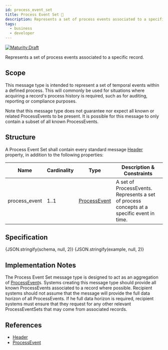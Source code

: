 ```yaml
---
id: process_event_set
title: Process Event Set 📝
description: Represents a set of process events associated to a specific record
tags:
  - business
  - developer
---
```




[![Maturity:Draft](https://img.shields.io/badge/Maturity-Draft-yellow)](../overview#maturity)

Represents a set of process events associated to a specific record.

## Scope

This message type is intended to represent a set of temporal events within a defined process. This will commonly be
used for situations where acquiring a record's process history is required, such as for auditing, reporting or
compliance purposes.

Note that this message type does not guarantee nor expect all known or related ProcessEvents to be present. It is
possible for this message to only contain a subset of all known ProcessEvents.

## Structure

A Process Event Set shall contain every standard message [Header](../data/header#structure) property, in addition to
the following properties:

| Name | Cardinality | Type | Description & Constraints |
| --- | --- | --- | --- |
| process_event | 1..1 | [ProcessEvent](../resource/process_event) | A set of ProcessEvents. Represents a set of process concepts at a specific event in time. |

## Specification

<Tabs queryString="tab">
  <TabItem value="schema" label="Schema" default>
    <JSONSchemaViewer
      resolverOptions={generateResolverOptions({ "remote": true })}
      schema={schema}
      viewerOptions={{ showExamples: true }}
    />
  </TabItem>
  <TabItem value="source" label="Source">
    <CodeBlock language="json" showLineNumbers>
      {JSON.stringify(schema, null, 2)}
    </CodeBlock>
  </TabItem>
  <TabItem value="example" label="Example">
    <CodeBlock language="json" showLineNumbers>
      {JSON.stringify(example, null, 2)}
    </CodeBlock>
  </TabItem>
</Tabs>

## Implementation Notes

The Process Event Set message type is designed to act as an aggregation of [ProcessEvent](../resource/process_event)s. Systems creating this message type should provide all known ProcessEvents associated to a record where possible. Recipient systems should not assume that the message will provide the full data horizon of all ProcessEvents. If he full data horizon is required, recipient systems must ensure that they request for any other relevant ProcessEventSets that may come from associated records.

## References

- [Header](../data/header)
- [ProcessEvent](../resource/process_event)
